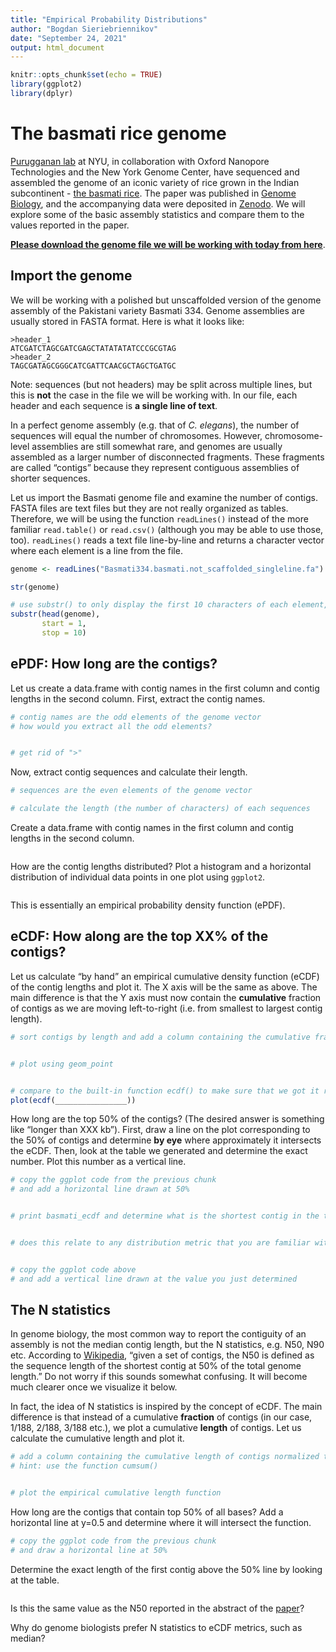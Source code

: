 ```yaml
---
title: "Empirical Probability Distributions"
author: "Bogdan Sieriebriennikov"
date: "September 24, 2021"
output: html_document
---
```


```r
knitr::opts_chunk$set(echo = TRUE)
library(ggplot2)
library(dplyr)
```

# The basmati rice genome

[Purugganan lab](https://plantevolgen.org/) at NYU, in collaboration with Oxford Nanopore Technologies and the New York Genome Center, have sequenced and assembled the genome of an iconic variety of rice grown in the Indian subcontinent - [the basmati rice](https://en.wikipedia.org/wiki/Basmati). The paper was published in [Genome Biology](https://doi.org/10.1186/s13059-020-1938-2), and the accompanying data were deposited in [Zenodo](https://doi.org/10.5281/zenodo.3355330). We will explore some of the basic assembly statistics and compare them to the values reported in the paper.

[**Please download the genome file we will be working with today from here**](https://drive.google.com/file/d/1G3pP27gwQBGVfQLNoJxIfzsg1C_zokmj/view?usp=sharing).

## Import the genome

We will be working with a polished but unscaffolded version of the genome assembly of the Pakistani variety Basmati 334. Genome assemblies are usually stored in FASTA format. Here is what it looks like:

```
>header_1
ATCGATCTAGCGATCGAGCTATATATATCCCGCGTAG
>header_2
TAGCGATAGCGGGCATCGATTCAACGCTAGCTGATGC
```

Note: sequences (but not headers) may be split across multiple lines, but this is **not** the case in the file we will be working with. In our file, each header and each sequence is **a single line of text**.

In a perfect genome assembly (e.g. that of *C. elegans*), the number of sequences will equal the number of chromosomes. However, chromosome-level assemblies are still somewhat rare, and genomes are usually assembled as a larger number of disconnected fragments. These fragments are called "contigs" because they represent contiguous assemblies of shorter sequences.

Let us import the Basmati genome file and examine the number of contigs. FASTA files are text files but they are not really organized as tables. Therefore, we will be using the function `readLines()` instead of the more familiar `read.table()` or `read.csv()` (although you may be able to use those, too). `readLines()` reads a text file line-by-line and returns a character vector where each element is a line from the file.
```r
genome <- readLines("Basmati334.basmati.not_scaffolded_singleline.fa")

str(genome)

# use substr() to only display the first 10 characters of each element, because your laptop will likely freeze otherwise (most sequences are very long)
substr(head(genome),
       start = 1,
       stop = 10) 
```

## ePDF: How long are the contigs?

Let us create a data.frame with contig names in the first column and contig lengths in the second column. First, extract the contig names.
```r
# contig names are the odd elements of the genome vector
# how would you extract all the odd elements?


# get rid of ">"

```

Now, extract contig sequences and calculate their length.
```r
# sequences are the even elements of the genome vector

# calculate the length (the number of characters) of each sequences

```

Create a data.frame with contig names in the first column and contig lengths in the second column.
```r

```

How are the contig lengths distributed? Plot a histogram and a horizontal distribution of individual data points in one plot using `ggplot2`.
```r

```

This is essentially an empirical probability density function (ePDF).

## eCDF: How along are the top XX% of the contigs?

Let us calculate "by hand" an empirical cumulative density function (eCDF) of the contig lengths and plot it. The X axis will be the same as above. The main difference is that the Y axis must now contain the **cumulative** fraction of contigs as we are moving left-to-right (i.e. from smallest to largest contig length).
```r
# sort contigs by length and add a column containing the cumulative fraction of contigs (in our case 1/188, 2/188, 3/188, etc.) using dplyr


# plot using geom_point


# compare to the built-in function ecdf() to make sure that we got it right
plot(ecdf(________________))
```

How long are the top 50% of the contigs? (The desired answer is something like "longer than XXX kb"). First, draw a line on the plot corresponding to the 50% of contigs and determine **by eye** where approximately it intersects the eCDF. Then, look at the table we generated and determine the exact number. Plot this number as a vertical line.
```r
# copy the ggplot code from the previous chunk
# and add a horizontal line drawn at 50%


# print basmati_ecdf and determine what is the shortest contig in the top 50%


# does this relate to any distribution metric that you are familiar with?


# copy the ggplot code above
# and add a vertical line drawn at the value you just determined 

```

## The N statistics

In genome biology, the most common way to report the contiguity of an assembly is not the median contig length, but the N statistics, e.g. N50, N90 etc. According to [Wikipedia](https://en.wikipedia.org/wiki/N50,_L50,_and_related_statistics#Definition), "given a set of contigs, the N50 is defined as the sequence length of the shortest contig at 50% of the total genome length." Do not worry if this sounds somewhat confusing. It will become much clearer once we visualize it below.

In fact, the idea of N statistics is inspired by the concept of eCDF. The main difference is that instead of a cumulative **fraction** of contigs (in our case, 1/188, 2/188, 3/188 etc.), we plot a cumulative **length** of contigs. Let us calculate the cumulative length and plot it.
```r
# add a column containing the cumulative length of contigs normalized to the total length of the assembly
# hint: use the function cumsum()


# plot the empirical cumulative length function

```

How long are the contigs that contain top 50% of all bases? Add a horizontal line at y=0.5 and determine where it will intersect the function.
```r
# copy the ggplot code from the previous chunk
# and draw a horizontal line at 50%

```

Determine the exact length of the first contig above the 50% line by looking at the table.
```r

```

Is this the same value as the N50 reported in the abstract of the [paper](https://doi.org/10.1186/s13059-020-1938-2)?

Why do genome biologists prefer N statistics to eCDF metrics, such as median?

